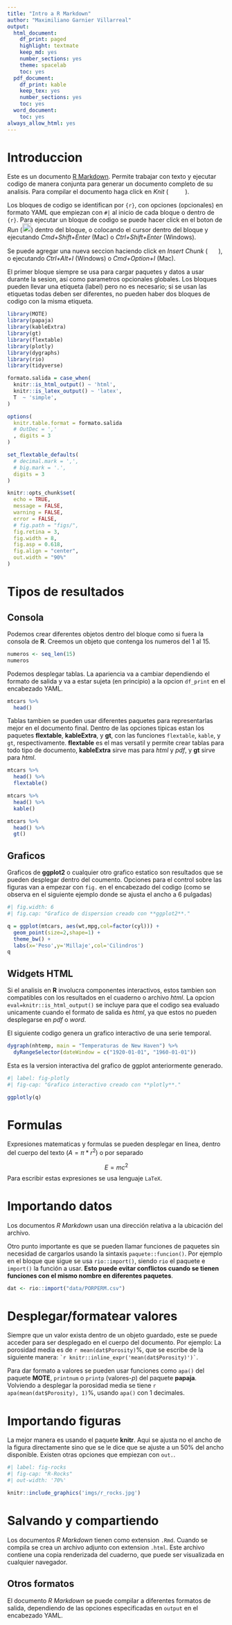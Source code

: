 ```yaml
---
title: "Intro a R Markdown"
author: "Maximiliano Garnier Villarreal"
output:
  html_document:
    df_print: paged
    highlight: textmate
    keep_md: yes
    number_sections: yes
    theme: spacelab
    toc: yes
  pdf_document:
    df_print: kable
    keep_tex: yes
    number_sections: yes
    toc: yes
  word_document:
    toc: yes
always_allow_html: yes
---
```


# Introduccion

Este es un documento [R Markdown](http://rmarkdown.rstudio.com). Permite trabajar con texto y ejecutar codigo de manera conjunta para generar un documento completo de su analisis. Para compilar el documento haga click en *Knit* (![](imgs/rstudio-knit-button.png){width="39" height="15"}).

Los bloques de codigo se identifican por `{r}`, con opciones (opcionales) en formato YAML que empiezan con `#|` al inicio de cada bloque o dentro de `{r}`. Para ejecutar un bloque de codigo se puede hacer click en el boton de *Run* (![](imgs/rstudio-run-chunk.png){width="20"}) dentro del bloque, o colocando el cursor dentro del bloque y ejecutando *Cmd+Shift+Enter* (Mac) o *Ctrl+Shift+Enter* (Windows).

Se puede agregar una nueva seccion haciendo click en *Insert Chunk* (![](imgs/rstudio-insert-chunk-button.png){width="25" height="15"}), o ejecutando *Ctrl+Alt+I* (Windows) o *Cmd+Option+I* (Mac).

El primer bloque siempre se usa para cargar paquetes y datos a usar durante la sesion, así como parametros opcionales globales. Los bloques pueden llevar una etiqueta (label) pero no es necesario; si se usan las etiquetas todas deben ser diferentes, no pueden haber dos bloques de codigo con la misma etiqueta.

```r
library(MOTE)
library(papaja)
library(kableExtra)
library(gt)
library(flextable)
library(plotly)
library(dygraphs)
library(rio)
library(tidyverse)

formato.salida = case_when(
  knitr::is_html_output() ~ 'html',
  knitr::is_latex_output() ~ 'latex',
  T  ~ 'simple',
)

options(
  knitr.table.format = formato.salida
  # OutDec = ','
  , digits = 3
)

set_flextable_defaults(
  # decimal.mark = ',',
  # big.mark = '.',
  digits = 3
)

knitr::opts_chunk$set(
  echo = TRUE,
  message = FALSE,
  warning = FALSE,
  error = FALSE,
  # fig.path = "figs/",
  fig.retina = 3,
  fig.width = 8,
  fig.asp = 0.618,
  fig.align = "center",
  out.width = "90%"
)

```

# Tipos de resultados

## Consola

Podemos crear diferentes objetos dentro del bloque como si fuera la consola de **R**. Creemos un objeto que contenga los numeros del 1 al 15.

```r
numeros <- seq_len(15)
numeros
```

Podemos desplegar tablas. La apariencia va a cambiar dependiendo el formato de salida y va a estar sujeta (en principio) a la opcion `df_print` en el encabezado YAML.

```r
mtcars %>% 
  head()
```

Tablas tambien se pueden usar diferentes paquetes para representarlas mejor en el documento final. Dentro de las opciones tipicas estan los paquetes **flextable**, **kableExtra**, y **gt**, con las funciones `flextable`, `kable`, y `gt`, respectivamente. **flextable** es el mas versatil y permite crear tablas para todo tipo de documento, **kableExtra** sirve mas para *html* y *pdf*, y **gt** sirve para *html*.

```r
mtcars %>% 
  head() %>% 
  flextable()
```

```r
mtcars %>% 
  head() %>% 
  kable()
```

```r
mtcars %>% 
  head() %>% 
  gt()
```

## Graficos

Graficos de **ggplot2** o cualquier otro grafico estatico son resultados que se pueden desplegar dentro del coumento. Opciones para el control sobre las figuras van a empezar con `fig.` en el encabezado del codigo (como se observa en el siguiente ejemplo donde se ajusta el ancho a 6 pulgadas)

```r
#| fig.width: 6
#| fig.cap: "Grafico de dispersion creado con **ggplot2**."

q = ggplot(mtcars, aes(wt,mpg,col=factor(cyl))) + 
  geom_point(size=2,shape=1) + 
  theme_bw() + 
  labs(x='Peso',y='Millaje',col='Cilindros')
q
```

## Widgets HTML

Si el analisis en **R** involucra componentes interactivos, estos tambien son compatibles con los resultados en el cuaderno o archivo *html*. La opcion `eval=knitr::is_html_output()` se incluye para que el codigo sea evaluado unicamente cuando el formato de salida es *html*, ya que estos no pueden desplegarse en *pdf* o *word*.

El siguiente codigo genera un grafico interactivo de una serie temporal.

```r

dygraph(nhtemp, main = "Temperaturas de New Haven") %>% 
  dyRangeSelector(dateWindow = c("1920-01-01", "1960-01-01"))
```

Esta es la version interactiva del grafico de ggplot anteriormente generado.

```r
#| label: fig-plotly
#| fig-cap: "Grafico interactivo creado con **plotly**."

ggplotly(q)
```

# Formulas

Expresiones matematicas y formulas se pueden desplegar en linea, dentro del cuerpo del texto ($A = \pi*r^{2}$) o por separado

$$E = mc^{2}$$ Para escribir estas expresiones se usa lenguaje `LaTeX`.

# Importando datos

Los documentos *R Markdown* usan una dirección relativa a la ubicación del archivo.

Otro punto importante es que se pueden llamar funciones de paquetes sin necesidad de cargarlos usando la sintaxis `paquete::funcion()`. Por ejemplo en el bloque que sigue se usa `rio::import()`, siendo `rio` el paquete e `import()` la función a usar. **Esto puede evitar conflictos cuando se tienen funciones con el mismo nombre en diferentes paquetes**.

```r
dat <- rio::import("data/PORPERM.csv")
```

# Desplegar/formatear valores

Siempre que un valor exista dentro de un objeto guardado, este se puede acceder para ser desplegado en el cuerpo del documento. Por ejemplo: La porosidad media es de `r mean(dat$Porosity)`%, que se escribe de la siguiente manera: `` `r knitr::inline_expr('mean(dat$Porosity)')` ``.

Para dar formato a valores se pueden usar funciones como `apa()` del paquete **MOTE**, `printnum` o `printp` (valores-*p*) del paquete **papaja**. Volviendo a desplegar la porosidad media se tiene `r apa(mean(dat$Porosity), 1)`%, usando `apa()` con 1 decimales.

# Importando figuras

La mejor manera es usando el paquete **knitr**. Aqui se ajusta no el ancho de la figura directamente sino que se le dice que se ajuste a un 50% del ancho disponible. Existen otras opciones que empiezan con `out.`.

```r
#| label: fig-rocks
#| fig-cap: "R-Rocks"
#| out-width: '70%'

knitr::include_graphics('imgs/r_rocks.jpg')
```

# Salvando y compartiendo

Los documentos *R Markdown* tienen como extension `.Rmd`. Cuando se compila se crea un archivo adjunto con extension `.html`. Este archivo contiene una copia renderizada del cuaderno, que puede ser visualizada en cualquier navegador.

## Otros formatos

El documento *R Markdown* se puede compilar a diferentes formatos de salida, dependiendo de las opciones especificadas en `output` en el encabezado YAML.
